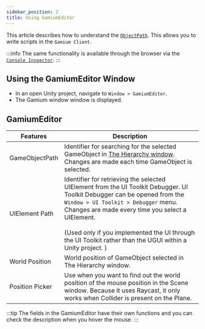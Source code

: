 ```yaml
---
sidebar_position: 2
title: Using GamiumEditor
---
```


This article describes how to understand the [`ObjectPath`](gamium/client/object-path).
This allows you to write scripts in the `Gamium Client`.

:::info
The same functionality is available through the browser via the [`Console Inspector`](/host-and-device/device/streaming-and-remote-control/game-ui-inspector).
:::

## Using the GamiumEditor Window

- In an open Unity project, navigate to `Window > GamiumEditor`.
- The Gamium window window is displayed.

## GamiumEditor

| Features        | Description                                                                                                                                                                                                                                                                                                                              |
| --------------- | ---------------------------------------------------------------------------------------------------------------------------------------------------------------------------------------------------------------------------------------------------------------------------------------------------------------------------------------- |
| GameObjectPath  | Identifier for searching for the selected GameObject in [The Hierarchy window](https://docs.unity3d.com/Manual/Hierarchy.html). Changes are made each time GameObject is selected.                                                                                                                                                       |
| UIElement Path  | Identifier for retrieving the selected UIElement from the UI Toolkit Debugger. UI Toolkit Debugger can be opened from the `Window > UI Toolkit > Debugger` menu. Changes are made every time you select a UIElement. <br></br>(Used only if you implemented the UI through the UI Toolkit rather than the UGUI within a Unity project. ) |
| World Position  | World position of GameObject selected in The Hierarchy window.                                                                                                                                                                                                                                                                           |
| Position Picker | Use when you want to find out the world position of the mouse position in the Scene window. Because it uses Raycast, it only works when Collider is present on the Plane.                                                                                                                                                                |

:::tip
The fields in the GamiumEditor have their own functions and you can check the description when you hover the mouse.
:::
